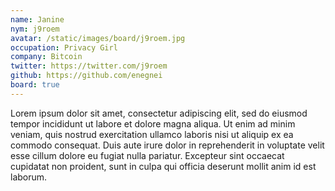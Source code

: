 ```yaml
---
name: Janine
nym: j9roem
avatar: /static/images/board/j9roem.jpg
occupation: Privacy Girl
company: Bitcoin
twitter: https://twitter.com/j9roem
github: https://github.com/enegnei
board: true
---
```


Lorem ipsum dolor sit amet, consectetur adipiscing elit, sed do eiusmod tempor
incididunt ut labore et dolore magna aliqua. Ut enim ad minim veniam, quis
nostrud exercitation ullamco laboris nisi ut aliquip ex ea commodo consequat.
Duis aute irure dolor in reprehenderit in voluptate velit esse cillum dolore eu
fugiat nulla pariatur. Excepteur sint occaecat cupidatat non proident, sunt in
culpa qui officia deserunt mollit anim id est laborum.